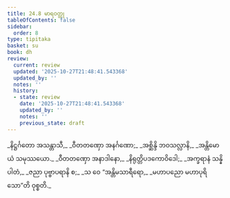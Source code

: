 ```yaml
---
title: 24.8 မာရဝတ္ထု
tableOfContents: false
sidebar:
  order: 8
type: tipitaka
basket: su
book: dh
review:
  current: review
  updated: '2025-10-27T21:48:41.543368'
  updated_by: ''
  notes: ''
  history:
  - state: review
    date: '2025-10-27T21:48:41.543368'
    updated_by: ''
    notes: ''
    previous_state: draft
---
```



<ReviewStatus review={frontmatter.review} showDetails={true} />

<HypothesisAnnotation frontmatter={frontmatter} />

<DynamicBreadcrumb />

<Division number="351" book="dh" e="ch" v="18" p="64">

<Paragraph number="377" type="verses" book="dh">
_နိဋ္ဌင်္ဂတော အသန္တာသီ,_  
_ဝီတတဏှော အနင်္ဂဏော;_  
_အစ္ဆိန္ဒိ ဘဝသလ္လာနိ,_  
_အန္တိမောယံ သမုဿယော._  

</Paragraph>

</Division>
<Division number="352" book="dh" e="ch" v="18" p="64">

<Paragraph number="378" type="verses" book="dh">
_ဝီတတဏှော အနာဒါနော,_  
_နိရုတ္တိပဒကောဝိဒေါ;_  
_အက္ခရာနံ သန္နိပါတံ,_  
_ဇညာ ပုဗ္ဗာပရာနိ စ;_  
_သ ဝေ “အန္တိမသာရီရော,_  
_မဟာပညော မဟာပုရိသော”တိ ဝုစ္စတိ._
</Paragraph>
</Division>